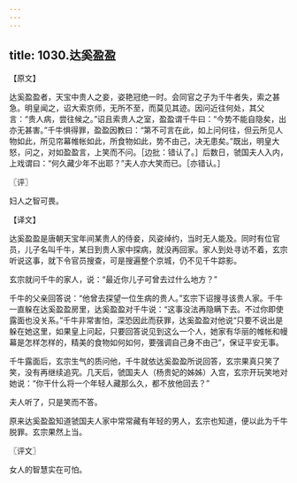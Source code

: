 ```yaml
---
---
---
```

title: 1030.达奚盈盈
---



【原文】

达奚盈盈者，天宝中贵人之妾，姿艳冠绝一时。会同官之子为千牛者失，索之甚急。明皇闻之，诏大索京师，无所不至，而莫见其迹。因问近往何处，其父言：“贵人病，尝往候之。”诏且索贵人之室，盈盈谓千牛曰：“今势不能自隐矣，出亦无甚害。”千牛惧得罪，盈盈因教曰：“第不可言在此，如上问何往，但云所见人物如此，所见帘幕帷帐如此，所食物如此，势不由己，决无患矣。”既出，明皇大怒，问之，对如盈盈言，上笑而不问。［边批：错认了。］后数日，虢国夫人入内，上戏谓曰：“何久藏少年不出耶？”夫人亦大笑而已。［亦错认。］

〖评〗

妇人之智可畏。

【译文】

达奚盈盈是唐朝天宝年间某贵人的侍妾，风姿绰约，当时无人能及。同时有位官员，儿子名叫千牛，某日到贵人家中探病，就没再回家。家人到处寻访不着，玄宗听说这事，就下令官员搜查，可是搜遍整个京城，仍不见千牛踪影。

玄宗就问千牛的家人，说：“最近你儿子可曾去过什么地方？”

千牛的父亲回答说：“他曾去探望一位生病的贵人。”玄宗下诏搜寻该贵人家。千牛一直躲在达奚盈盈房里，达奚盈盈对千牛说：“这事没法再隐瞒下去。不过你即使露面也没关系。”千牛非常害怕，深恐因此而获罪，达奚盈盈对他说“只要不说出是躲在她这里，如果皇上问起，只要回答说见到这么一个人，她家有华丽的帷帐和幔幕是怎样怎样的，精美的食物如何如何，要强调自己身不由己”，保证平安无事。

千牛露面后，玄宗生气的质问他，千牛就依达奚盈盈所说回答，玄宗果真只笑了笑，没有再继续追究。几天后，虢国夫人（杨贵妃的姊姊）入宫，玄宗开玩笑地对她说：“你干什么将一个年轻人藏那么久，都不放他回去？”

夫人听了，只是笑而不答。

原来达奚盈盈知道虢国夫人家中常常藏有年轻的男人，玄宗也知道，便以此为千牛脱罪。玄宗果然上当。

〖评文〗

女人的智慧实在可怕。